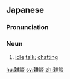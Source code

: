 ==Japanese==
{{ja-kanjitab|ざつ|だん|yomi=o}}

===Pronunciation===
{{ja-pron|ざつだん|y=o}}

===Noun===
{{ja-noun|ざつだん}}

# [[idle]] [[talk]]; [[chat]]ting

[[hu:雑談]]
[[sv:雑談]]
[[zh:雑談]]